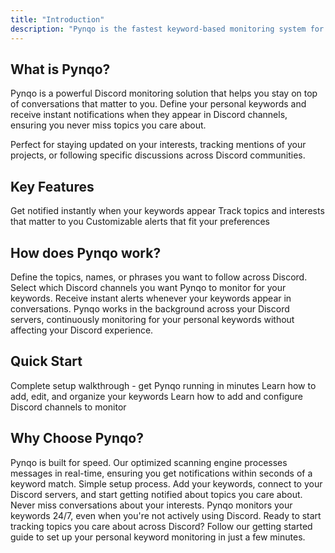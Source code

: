 ```yaml
---
title: "Introduction"
description: "Pynqo is the fastest keyword-based monitoring system for Discord communities."
---
```


## What is Pynqo?

Pynqo is a powerful Discord monitoring solution that helps you stay on top of conversations that matter to you. Define your personal keywords and receive instant notifications when they appear in Discord channels, ensuring you never miss topics you care about.

<Info>
Perfect for staying updated on your interests, tracking mentions of your projects, or following specific discussions across Discord communities.
</Info>

## Key Features

<CardGroup cols={2}>
  <Card title="Lightning Fast" icon="bolt">
    Get notified instantly when your keywords appear
  </Card>
  <Card title="Personal Keywords" icon="user">
    Track topics and interests that matter to you
  </Card>
  <Card title="Smart Notifications" icon="bell">
    Customizable alerts that fit your preferences
  </Card>
</CardGroup>

## How does Pynqo work?

<Steps>
  <Step title="Set Your Keywords">
    Define the topics, names, or phrases you want to follow across Discord.
  </Step>
  <Step title="Choose Your Channels">
    Select which Discord channels you want Pynqo to monitor for your keywords.
  </Step>
  <Step title="Get Notified">
    Receive instant alerts whenever your keywords appear in conversations.
  </Step>
</Steps>

<Tip>
Pynqo works in the background across your Discord servers, continuously monitoring for your personal keywords without affecting your Discord experience.
</Tip>

## Quick Start

<CardGroup cols={1}>
  <Card title="Get Started Guide" icon="rocket" href="/user-guides/get-started/getting-started">
    Complete setup walkthrough - get Pynqo running in minutes
  </Card>
  <Card title="Keyword Management" icon="tags" href="/keywords/manage">
    Learn how to add, edit, and organize your keywords
  </Card>
  <Card title="Channel Management" icon="server" href="/channels/setup">
    Learn how to add and configure Discord channels to monitor
  </Card>
</CardGroup>

## Why Choose Pynqo?

<Accordion title="Speed & Performance">
Pynqo is built for speed. Our optimized scanning engine processes messages in real-time, ensuring you get notifications within seconds of a keyword match.
</Accordion>

<Accordion title="Easy to Use">
Simple setup process. Add your keywords, connect to your Discord servers, and start getting notified about topics you care about.
</Accordion>

<Accordion title="Stay Connected">
Never miss conversations about your interests. Pynqo monitors your keywords 24/7, even when you're not actively using Discord.
</Accordion>

<Note>
Ready to start tracking topics you care about across Discord? Follow our getting started guide to set up your personal keyword monitoring in just a few minutes.
</Note>